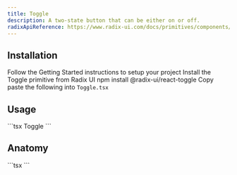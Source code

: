 ```yaml
---
title: Toggle
description: A two-state button that can be either on or off.
radixApiReference: https://www.radix-ui.com/docs/primitives/components/toggle#api-reference
---
```


<ComponentDemo name="Toggle" />

## <HeaderLink href="#installation" id="installation">Installation</HeaderLink>

<Steps>

<Step className="inline-flex items-center gap-2 [&>p]:mt-0">
  Follow the
  <Link href={"/docs/getting-started"}>Getting Started</Link>
  instructions to setup your project
</Step>
<Step>Install the Toggle primitive from Radix UI</Step>
<CodeCopyBlock className="mt-2 py-4">npm install @radix-ui/react-toggle</CodeCopyBlock>
<Step>
  Copy paste the following into <Code>Toggle.tsx</Code>
</Step>
<ComponentSource name="Toggle" />

</Steps>

## <HeaderLink href="#usage" id="usage">Usage</HeaderLink>

<CodeCopyBlock>
  ```tsx
  <Toggle>Toggle</Toggle>
  ```
</CodeCopyBlock>

## <HeaderLink href="#anatomy" id="anatomy">Anatomy</HeaderLink>

<CodeBlock>
  ```tsx
  <Toggle />
  ```
</CodeBlock>
